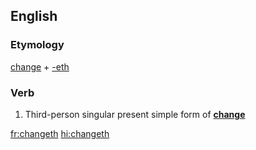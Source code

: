 ==English==

===Etymology===
[[change]] + [[-eth]]

===Verb===
{{head|en|verb form}}

# {{label|en|archaic}} Third-person singular present simple form of '''[[change]]'''

[[fr:changeth]]
[[hi:changeth]]